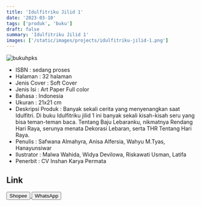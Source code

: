 ```yaml
---
title: 'Idulfitriku Jilid 1'
date: '2023-03-10'
tags: ['produk', 'buku']
draft: false
summary: 'Idulfitriku Jilid 1'
images: ['/static/images/projects/idulfitriku-jilid-1.png']
---
```


![bukuhpks](/static/images/projects/idulfitriku-jilid-1.png)

- ISBN : sedang proses
- Halaman : 32 halaman
- Jenis Cover : Soft Cover
- Jenis Isi : Art Paper Full color
- Bahasa : Indonesia
- Ukuran : 21x21 cm
- Deskripsi Produk : Banyak sekali cerita yang menyenangkan saat Idulfitri. Di buku Idulfitriku jilid 1 ini banyak sekali kisah-kisah seru yang bisa teman-teman baca. Tentang Baju Lebaranku, nikmatnya Rendang Hari Raya, serunya menata Dekorasi Lebaran, serta THR Tentang Hari Raya.
- Penulis : Safwana Almahyra, Anisa Alfersia, Wahyu M.Tyas, Hanayunsiwar
- Ilustrator : Malwa Wahida, Widya Devilowa, Riskawati Usman,  Latifa
- Penerbit : CV Inshan Karya Permata

## Link

<div>
<a
  href="https://shopee.co.id/Idulfitriku-Jilid-1-i.826142690.20975630934?sp_atk=c8eb70cc-6403-4c47-88c9-c0e5af9ec977&xptdk=c8eb70cc-6403-4c47-88c9-c0e5af9ec977"
  target="_blank"
>
  <button className="btn-shopee">Shopee</button>
</a>

  <a href="https://wa.me/6281567891021" target="_blank">
    <button className="btn-wa">WhatsApp</button>
  </a>
</div>
